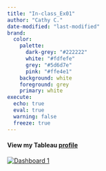 ```yaml
---
title: "In-class_Ex01"
author: "Cathy C."
date-modified: "last-modified" 
brand:
  color:
    palette:
      dark-grey: "#222222"
      white: "#fdfefe"
      grey: "#5d6d7e"
      pink: "#ffe4e1"
    background: white
    foreground: grey
    primary: white
execute:
  echo: true 
  eval: true 
  warning: false 
  freeze: true
---
```


#### View my Tableau [profile](https://public.tableau.com/app/profile/cathyc/vizzes)

```{=html}
<div class='tableauPlaceholder' id='viz1737439455777' style='position: relative'><noscript><a href='#'><img alt='Dashboard 1 ' src='https:&#47;&#47;public.tableau.com&#47;static&#47;images&#47;In&#47;In-class_Ex01_17371865041450&#47;Dashboard1&#47;1_rss.png' style='border: none' /></a></noscript><object class='tableauViz'  style='display:none;'><param name='host_url' value='https%3A%2F%2Fpublic.tableau.com%2F' /> <param name='embed_code_version' value='3' /> <param name='site_root' value='' /><param name='name' value='In-class_Ex01_17371865041450&#47;Dashboard1' /><param name='tabs' value='no' /><param name='toolbar' value='yes' /><param name='static_image' value='https:&#47;&#47;public.tableau.com&#47;static&#47;images&#47;In&#47;In-class_Ex01_17371865041450&#47;Dashboard1&#47;1.png' /> <param name='animate_transition' value='yes' /><param name='display_static_image' value='yes' /><param name='display_spinner' value='yes' /><param name='display_overlay' value='yes' /><param name='display_count' value='yes' /><param name='language' value='en-US' /></object></div>                <script type='text/javascript'>                    var divElement = document.getElementById('viz1737439455777');                    var vizElement = divElement.getElementsByTagName('object')[0];                    if ( divElement.offsetWidth > 800 ) { vizElement.style.width='100%';vizElement.style.height=(divElement.offsetWidth*0.75)+'px';} else if ( divElement.offsetWidth > 500 ) { vizElement.style.width='100%';vizElement.style.height=(divElement.offsetWidth*0.75)+'px';} else { vizElement.style.width='100%';vizElement.style.height='827px';}                     var scriptElement = document.createElement('script');                    scriptElement.src = 'https://public.tableau.com/javascripts/api/viz_v1.js';                    vizElement.parentNode.insertBefore(scriptElement, vizElement);                </script>
```
